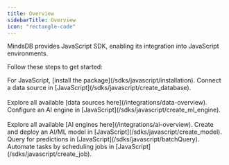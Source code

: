 ```yaml
---
title: Overview
sidebarTitle: Overview
icon: "rectangle-code"
---
```


MindsDB provides JavaScript SDK, enabling its integration into JavaScript environments.

Follow these steps to get started:

<Steps>
  <Step title="Set up the development environment">
    For JavaScript, [install the package](/sdks/javascript/installation).
  </Step>
  <Step title="Connect a data source">
    Connect a data source in [JavaScript](/sdks/javascript/create_database).<br></br>
    Explore all available [data sources here](/integrations/data-overview).
  </Step>
  <Step title="Configure an AI engine">
    Configure an AI engine in [JavaScript](/sdks/javascript/create_ml_engine).<br></br>
    Explore all available [AI engines here](/integrations/ai-overview).
  </Step>
  <Step title="Create and deploy an AI/ML model">
    Create and deploy an AI/ML model in [JavaScript](/sdks/javascript/create_model).
  </Step>
  <Step title="Query for predictions">
    Query for predictions in [JavaScript](/sdks/javascript/batchQuery).
  </Step>
  <Step title="Automate customized workflows">
    Automate tasks by scheduling jobs in [JavaScript](/sdks/javascript/create_job).
  </Step>
</Steps>

